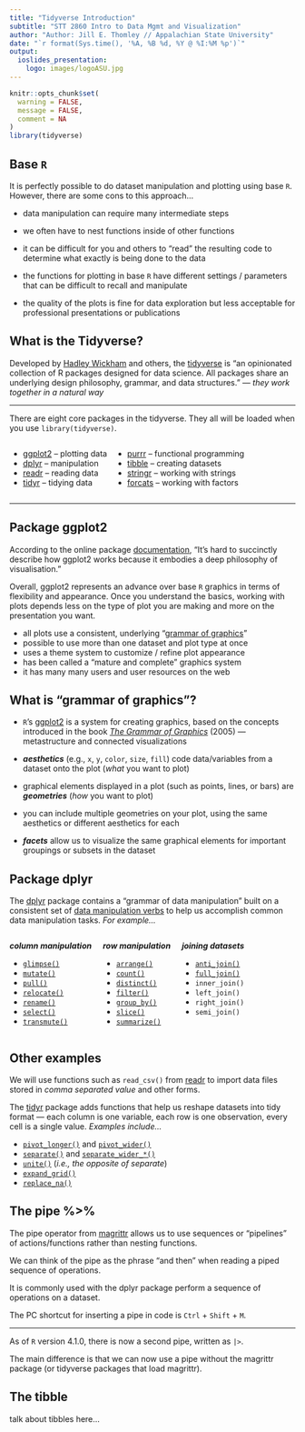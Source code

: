 ```yaml
---
title: "Tidyverse Introduction"
subtitle: "STT 2860 Intro to Data Mgmt and Visualization"
author: "Author: Jill E. Thomley // Appalachian State University"
date: "`r format(Sys.time(), '%A, %B %d, %Y @ %I:%M %p')`"
output: 
  ioslides_presentation:
    logo: images/logoASU.jpg
---
```


```r
knitr::opts_chunk$set(
  warning = FALSE,
  message = FALSE,
  comment = NA
)
library(tidyverse)
```


## Base `R`

It is perfectly possible to do dataset manipulation and plotting using base `R`. However, there are some cons to this approach...

* data manipulation can require many intermediate steps

* we often have to nest functions inside of other functions

* it can be difficult for you and others to "read" the resulting code to determine what exactly is being done to the data

* the functions for plotting in base `R` have different settings / parameters that can be difficult to recall and manipulate

* the quality of the plots is fine for data exploration but less acceptable for professional presentations or publications


## What is the Tidyverse?

Developed by [Hadley Wickham](https://hadley.nz/) and others, the [tidyverse](https://www.tidyverse.org/) is "an opinionated collection of R packages designed for data science. All packages share an underlying design philosophy, grammar, and data structures." --- *they work together in a natural way*

<hr>

There are eight core packages in the tidyverse. They all will be loaded when you use `library(tidyverse)`. 

:::::: {style="display: flex;"}

::: {}

* [ggplot2](https://ggplot2.tidyverse.org/) -- plotting data
* [dplyr](https://dplyr.tidyverse.org/) -- manipulation
* [readr](https://readr.tidyverse.org/) -- reading data
* [tidyr](https://tidyr.tidyverse.org/) -- tidying data

:::

::: {}

&nbsp;&nbsp;&nbsp;

:::

::: {}

* [purrr](https://purrr.tidyverse.org/) -- functional programming
* [tibble](https://tibble.tidyverse.org/) -- creating datasets
* [stringr](https://stringr.tidyverse.org/) -- working with strings
* [forcats](https://forcats.tidyverse.org/) -- working with factors

:::

::::

<hr>


## Package ggplot2

According to the online package [documentation](https://ggplot2.tidyverse.org/), "It’s hard to succinctly describe how ggplot2 works because it embodies a deep philosophy of visualisation." 

Overall, ggplot2 represents an advance over base `R` graphics in terms of flexibility and appearance. Once you understand the basics, working with plots depends less on the type of plot you are making and more on the presentation you want.

* all plots use a consistent, underlying "[grammar of graphics](https://info5940.infosci.cornell.edu/notes/dataviz/grammar-of-graphics/)"
* possible to use more than one dataset and plot type at once
* uses a theme system to customize / refine plot appearance
* has been called a "mature and complete" graphics system
* it has many many users and user resources on the web


## What is "grammar of graphics"?

* `R`'s [ggplot2](https://ggplot2.tidyverse.org/index.html) is a system for creating graphics, based on the concepts introduced in the book [*The Grammar of Graphics*](https://www.amazon.com/Grammar-Graphics-Statistics-Computing/dp/0387245448/ref=as_li_ss_tl?ie=UTF8&qid=1477928463&sr=8-1&keywords=the+grammar+of+graphics&linkCode=sl1&tag=ggplot2-20&linkId=f0130e557161b83fbe97ba0e9175c431) (2005) --- metastructure and connected visualizations

* ***aesthetics*** (e.g., `x`, `y`, `color`, `size`, `fill`) code data/variables from a dataset onto the plot (*what* you want to plot)

* graphical elements displayed in a plot (such as points, lines, or bars) are ***geometries*** (*how* you want to plot)

* you can include multiple geometries on your plot, using the same aesthetics or different aesthetics for each

* ***facets*** allow us to visualize the same graphical elements for important groupings or subsets in the dataset 


## Package dplyr

The [dplyr](https://dplyr.tidyverse.org/) package contains a "grammar of data manipulation" built on a consistent set of [data manipulation verbs](https://dplyr.tidyverse.org/reference/index.html) to help us accomplish common data manipulation tasks. *For example...*

:::::: {style="display: flex;"}

::: {}

***column manipulation***

* [`glimpse()`](https://dplyr.tidyverse.org/reference/glimpse.html)
* [`mutate()`](https://dplyr.tidyverse.org/reference/mutate.html)
* [`pull()`](https://dplyr.tidyverse.org/reference/pull.html)
* [`relocate()`](https://dplyr.tidyverse.org/reference/relocate.html)
* [`rename()`](https://dplyr.tidyverse.org/reference/rename.html)
* [`select()`](https://dplyr.tidyverse.org/reference/select.html)
* [`transmute()`](https://dplyr.tidyverse.org/reference/transmute.html)

:::

::: {}

&nbsp;&nbsp;&nbsp;&nbsp;&nbsp;

:::

::: {}

***row manipulation***

* [`arrange()`](https://dplyr.tidyverse.org/reference/arrange.html)
* [`count()`](https://dplyr.tidyverse.org/reference/count.html)
* [`distinct()`](https://dplyr.tidyverse.org/reference/distinct.html)
* [`filter()`](https://dplyr.tidyverse.org/reference/filter.html)
* [`group_by()`](https://dplyr.tidyverse.org/reference/group_by.html)
* [`slice()`](https://dplyr.tidyverse.org/reference/slice.html)
* [`summarize()`](https://dplyr.tidyverse.org/reference/summarise.html)

:::

::: {}

&nbsp;&nbsp;&nbsp;&nbsp;&nbsp;

:::

::: {}

***joining datasets***

* [`anti_join()`](https://dplyr.tidyverse.org/reference/filter-joins.html)
* [`full_join()`](https://dplyr.tidyverse.org/reference/mutate-joins.html)
* `inner_join()`
* `left_join()`
* `right_join()`
* `semi_join()`

:::

::::


## Other examples

We will use functions such as `read_csv()` from [readr](https://readr.tidyverse.org/) to import data files stored in *comma separated value* and other forms.

The [tidyr](https://tidyr.tidyverse.org/) package adds functions that help us reshape datasets into tidy format --- each column is one variable, each row is one observation, every cell is a single value. *Examples include...*

* [`pivot_longer()`](https://tidyr.tidyverse.org/reference/pivot_longer.html) and
[`pivot_wider()`](https://tidyr.tidyverse.org/reference/pivot_wider.html)
* [`separate()`](https://tidyr.tidyverse.org/reference/separate.html) and [`separate_wider_*()`](https://tidyr.tidyverse.org/reference/separate_wider_delim.html)
* [`unite()`](https://tidyr.tidyverse.org/reference/unite.html) (*i.e., the opposite of separate*)
* [`expand_grid()`](https://tidyr.tidyverse.org/reference/expand_grid.html)
* [`replace_na()`](https://tidyr.tidyverse.org/reference/replace_na.html)


## The pipe %>%

The pipe operator from [magrittr](https://magrittr.tidyverse.org/) allows us to use sequences or "pipelines" of actions/functions rather than nesting functions. 

We can think of the pipe as the phrase "and then" when reading a piped sequence of operations.

It is commonly used with the dplyr package perform a sequence of operations on a dataset.

The PC shortcut for inserting a pipe in code is `Ctrl` + `Shift` + `M`.

<hr>

As of `R` version 4.1.0, there is now a second pipe, written as `|>`.

The main difference is that we can now use a pipe without the magrittr package (or tidyverse packages that load magrittr). 

## The tibble

talk about tibbles here...
